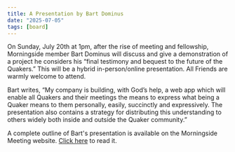 ```yaml
---
title: A Presentation by Bart Dominus
date: "2025-07-05"
tags: [board]
---
```


On Sunday, July 20th at 1pm, after the rise of meeting and fellowship, Morningside member Bart Dominus will discuss and give a demonstration of a project he considers his “final testimony and bequest to the future of the Quakers.”  This will be a hybrid in-person/online presentation.  All Friends are warmly welcome to attend.

Bart writes, “My company is building, with God’s help, a web app which will enable all Quakers and their meetings the means to express what being a Quaker means to them personally, easily, succinctly and expressively. The presentation also contains a strategy for distributing this understanding to others widely both inside and outside the Quaker community.”

A complete outline of Bart's presentation is available on the Morningside Meeting website.  [Click here](https://drive.google.com/file/d/1Li-HR_iqIvdGqpFaNKl1m7Vt0c-TB73n/view) to read it.
